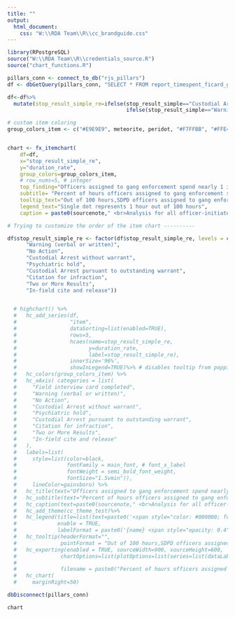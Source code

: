 ```yaml
---
title: ""
output:
  html_document:
    css: "W:\\RDA Team\\R\\cc_brandguide.css"
---
```

<!-- link to Google Font -->
<link href="https://fonts.googleapis.com/css2?family=Inter:wght@100;200;300;400;500;600;700;800;900&display=swap" rel="stylesheet">

```r

library(RPostgreSQL)
source("W:\\RDA Team\\R\\credentials_source.R")
source("chart_functions.R")

pillars_conn <- connect_to_db("rjs_pillars")
df <- dbGetQuery(pillars_conn, "SELECT * FROM report_timespent_ficard_gang_stop") 

df<-df%>%
  mutate(stop_result_simple_re=ifelse(stop_result_simple=="Custodial Arrest without warrant", "Arrest without warrant",
                                      ifelse(stop_result_simple=="Warning (verbal or written)","Warning",ifelse(stop_result_simple=="Custodial Arrest pursuant to outstanding warrant","Arrest with warrant",ifelse(stop_result_simple=="Field interview card completed","Field interview card",stop_result_simple)))))

# custom item coloring
group_colors_item <- c("#E9E9E9", meteorite, peridot, "#F7FFBB", "#FFE4BB", "#FFEEAC", "#733256", "#C9E3FF","#E2D9FF")


chart <- fx_itemchart(
    df=df, 
    x="stop_result_simple_re",
    y="duration_rate", 
    group_colors=group_colors_item,
    # row_nums=5, # integer
    top_finding="Officers assigned to gang enforcement spend nearly 1 in 5 patrol hours on stops resulting in a field interview card",
    subtitle= "Percent of hours officers assigned to gang enforcement spent on stops by stop result",
    tooltip_text="Out of 100 hours,SDPD officers assigned to gang enforcement spent <b>{point.duration_rate:.1f}</b> hours on stops that resulted in <b>{point.stop_result_simple}</b>",
    legend_text="Single dot represents 1 hour out of 100 hours",
    caption = paste0(sourcenote," <br>Analysis for all officer-initiated stops made by officers assigned to gang enforcement. Officers assigned to gang enforcement spent a total of 10,975.6 hours on officer-initiated stops in 2022."))    

# Trying to customize the order of the item chart ----------

df$stop_result_simple_re <- factor(df$stop_result_simple_re, levels = c(  "Field interview card completed",
      "Warning (verbal or written)",
      "No Action",
      "Custodial Arrest without warrant",
      "Psychiatric hold",
      "Custodial Arrest pursuant to outstanding warrant",
      "Citation for infraction",
      "Two or More Results",
      "In-field cite and release"))


  # highchart() %>%
  #   hc_add_series(df, 
  #                 "item",
  #                 dataSorting=list(enabled=TRUE),
  #                 rows=5,
  #                 hcaes(name=stop_result_simple_re, 
  #                       y=duration_rate,
  #                       label=stop_result_simple_re),
  #                 innerSize='96%',
  #                 showInLegend=TRUE)%>% # disables tooltip from popping up when mouse moves over bars
  #   hc_colors(group_colors_item) %>%
  #   hc_xAxis( categories = list(
  #     "Field interview card completed",
  #     "Warning (verbal or written)",
  #     "No Action",
  #     "Custodial Arrest without warrant",
  #     "Psychiatric hold",
  #     "Custodial Arrest pursuant to outstanding warrant",
  #     "Citation for infraction",
  #     "Two or More Results",
  #     "In-field cite and release"
  #   ),
  #   labels=list(
  #     style=list(color=black,
  #                fontFamily = main_font, # font_x_label
  #                fontWeight = semi_bold_font_weight,
  #                fontSize="1.5vmin")),
  #     lineColor=gainsboro) %>%
  #   hc_title(text="Officers assigned to gang enforcement spend nearly 1 in 5 patrol hours on stops resulting in a field interview card") %>%
  #   hc_subtitle(text="Percent of hours officers assigned to gang enforcement spent on stops by stop result") %>%
  #   hc_caption(text=paste0(sourcenote," <br>Analysis for all officer-initiated stops made by officers assigned to gang enforcement.")) %>%
  #   hc_add_theme(cc_theme_test)%>%
  #   hc_legend(title=list(text=paste0('<span style="color: #000000; font-weight: bold">', "Single dot represents 1 hour out of 100 hours", '</span><br/><span style="color: #666; font-style: italic">Click to hide</span>')),
  #             enable = TRUE,
  #             labelFormat = paste0('{name} <span style="opacity: 0.4">{', df$duration_rate, ':.1f}</span>'))  %>%
  #   hc_tooltip(headerFormat="",
  #              pointFormat = "Out of 100 hours,SDPD officers assigned to gang enforcement spent <b>{point.duration_rate:.1f}</b> hours on stops that resulted in <b>{point.stop_result_simple}</b>") %>%
  #   hc_exporting(enabled = TRUE, sourceWidth=900, sourceHeight=600,
  #              chartOptions=list(plotOptions=list(series=list(dataLabels=list(enabled=TRUE,                                                           
  #                                                                             format=paste0(list(pointFormat=paste0('{point.', df$duration_rate,':.1f}')))))),
  #              filename = paste0("Percent of hours officers assigned to gang enforcement spent on stops by stop result","_Catalyst California, catalystcalifornia.org, 2023."))) %>%
  #   hc_chart(
  #     marginRight=50)

dbDisconnect(pillars_conn)


```

```r
chart
```

<script>
  widg = document.getElementsByClassName('html-widget'); //find widgets
  for (let i = 0; i < widg.length; i++) { //loop through
    document.getElementsByClassName('highchart')[i].style.width = '100%'; //adjust width
    document.getElementsByClassName('highchart')[i].style.height = '100%'; //adjust height
  }
</script>